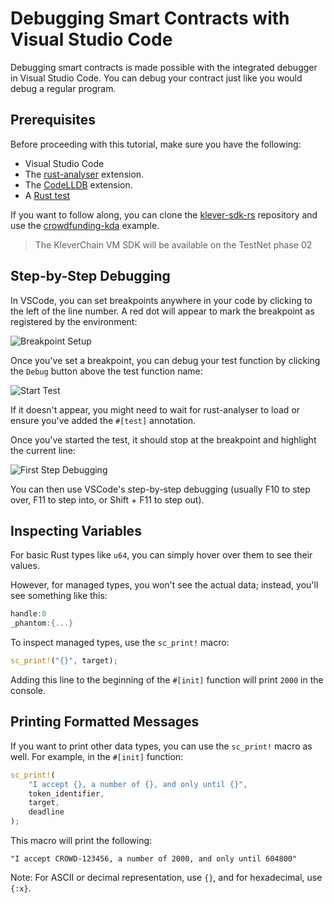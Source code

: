 # Debugging Smart Contracts with Visual Studio Code

Debugging smart contracts is made possible with the integrated debugger in Visual Studio Code. You can debug your contract just like you would debug a regular program.

## Prerequisites

Before proceeding with this tutorial, make sure you have the following:

- Visual Studio Code
- The [rust-analyser](https://marketplace.visualstudio.com/items?itemName=matklad.rust-analyzer) extension.
- The [CodeLLDB](https://marketplace.visualstudio.com/items?itemName=vadimcn.vscode-lldb) extension.
- A [Rust test](rust-testing-framework.md)

If you want to follow along, you can clone the [klever-sdk-rs](https://github.com/klever-io/klever-vm-sdk-rs) repository and use the [crowdfunding-kda](https://github.com/klever-io/klever-vm-sdk-rs/tree/master/contracts/examples/crowdfunding-kda) example.

> The KleverChain VM SDK will be available on the TestNet phase 02

## Step-by-Step Debugging

In VSCode, you can set breakpoints anywhere in your code by clicking to the left of the line number. A red dot will appear to mark the breakpoint as registered by the environment:

![Breakpoint Setup](/sc-images/breakpoints.png)

Once you've set a breakpoint, you can debug your test function by clicking the `Debug` button above the test function name:

![Start Test](/sc-images/debug.png)

If it doesn't appear, you might need to wait for rust-analyser to load or ensure you've added the `#[test]` annotation.

Once you've started the test, it should stop at the breakpoint and highlight the current line:

![First Step Debugging](/sc-images/first-step.png)

You can then use VSCode's step-by-step debugging (usually F10 to step over, F11 to step into, or Shift + F11 to step out).

## Inspecting Variables

For basic Rust types like `u64`, you can simply hover over them to see their values.

However, for managed types, you won't see the actual data; instead, you'll see something like this:

```rust
handle:0
_phantom:{...}
```

To inspect managed types, use the `sc_print!` macro:

```rust
sc_print!("{}", target);
```

Adding this line to the beginning of the `#[init]` function will print `2000` in the console.

## Printing Formatted Messages

If you want to print other data types, you can use the `sc_print!` macro as well. For example, in the `#[init]` function:

```rust
sc_print!(
    "I accept {}, a number of {}, and only until {}",
    token_identifier,
    target,
    deadline
);
```

This macro will print the following:

`"I accept CROWD-123456, a number of 2000, and only until 604800"`

Note: For ASCII or decimal representation, use `{}`, and for hexadecimal, use `{:x}`.
